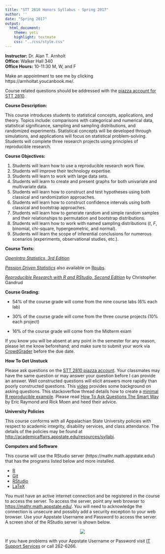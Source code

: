 ```yaml
---
title: "STT 2810 Honors Syllabus - Spring 2017"
author: ''
date: "Spring 2017"
output: 
  html_document: 
    theme: yeti
    highlight: textmate
    css: "../css/style.css"
---
```


**Instructor:**  Dr. Alan T. Arnholt    
**Office:** Walker Hall 340      
**Office Hours:** 10-11:30 M, W, and F

Make an appointment to see me by clicking https://arnholtat.youcanbook.me/.

Course related questions should be addressed with the [piazza account for STT 2810](https://piazza.com/). 


**Course Description:**  

This course introduces students to statistical concepts, applications, and theory. Topics include: comparisons with categorical and numerical data, statistical significance, sampling and sampling distributions, and randomized experiments. Statistical concepts will be developed through simulations, and applications will focus on statistical problem-solving.  Students will complete three research projects using principles of reproducible research.

**Course Objectives:**

1.  Students will learn how to use a reproducible research work flow.
2.  Students will improve their technology expertise.
3.  Students will learn to work with large data sets.
4.  Students will learn to create and present graphs for both univariate and multivariate data.
5.  Students will learn how to construct and test hypotheses using both classical and randomization approaches.
6.  Students will learn how to construct confidence intervals using both classical and bootstrap approaches.
7.  Students will learn how to generate random and simple random samples and their relationships to permutation and bootstrap distributions.
8.  Students will learn how to work with named sampling distributions (*t*, *F*, binomial, chi-square, hypergeometric, and normal).
9.  Students will learn the scope of inferential conclusions for numerous scenarios (experiments, observational studies, etc.). 


**Course Texts:**

[_OpenIntro Statistics, 3rd Edition_](https://www.openintro.org/stat/textbook.php?stat_book=os)

[_Passion Driven Statistics_](https://alanarnholt.github.io/PDS-BookDown/BookDownTry/book/overview.html) also available on [Rpubs](http://rpubs.com/arnholt/193630). 

[_Reproducible Research with R and RStudio, Second Edition_](https://github.com/christophergandrud/Rep-Res-Book) by Christopher Gandrud

**Course Grading:**

* 54% of the course grade will come from the nine course labs (6% each lab)

* 30% of the course grade will come from the three course projects (10% each project) 

* 16% of the course grade will come from the Midterm exam


If you know you will be absent at any point in the semester for any reason, please let me know beforehand; and make sure to submit your work via [CrowdGrader](http://www.crowdgrader.org/) before the due date.  

      

**How To Get Unstuck**

Please ask questions on the [STT 2810 piazza account](https://piazza.com/class/). Your classmates may have the same question or may answer your question before I can provide an answer.  Well constructed questions will elicit answers more rapidly than poorly constructed questions.  This [video](https://www.youtube.com/watch?v=ZFaWxxzouCY&list=PLjTlxb-wKvXNSDfcKPFH2gzHGyjpeCZmJ&index=3) provides some background on asking questions.  This stackoverflow thread details how to create a [minimal R reproducible example](http://stackoverflow.com/questions/5963269/how-to-make-a-great-r-reproducible-example/5963610#5963610). Please read [How To Ask Questions The Smart Way](http://www.catb.org/~esr/faqs/smart-questions.html) by Eric Raymond and Rick Moen and heed their advice.

**University Policies**

This course conforms with all Appalachian State University policies with respect to academic integrity, disability services, and class attendance.  The details of the policies may be found at <http://academicaffairs.appstate.edu/resources/syllabi>.


**Computers and Software**

This course will use the RStudio server  (https://mathr.math.appstate.edu/) that has the programs listed below and more installed.

* [R](http://cran.r-project.org) 
* [Git](http://git-scm.com/downloads) 
* [RStudio](http://www.rstudio.com/products/rstudio/download/)
* [LaTeX](http://www.ctan.org/starter)

You must have an active internet connection and be registered in the course to access the server. To access the server, point any web browser to <https://mathr.math.appstate.edu/>.  You will need to acknowledge the connection is unsecure and possibly add a security exception to your web browser. Use your Appstate Username and Password to access the server.  A screen shot of the RStudio server is shown below.

<center>
![](RStudioLogIn.png)
</center>

If you have problems with your Appstate Username or Password visit [IT Support Services](http://support.appstate.edu/) or call 262-6266.  


